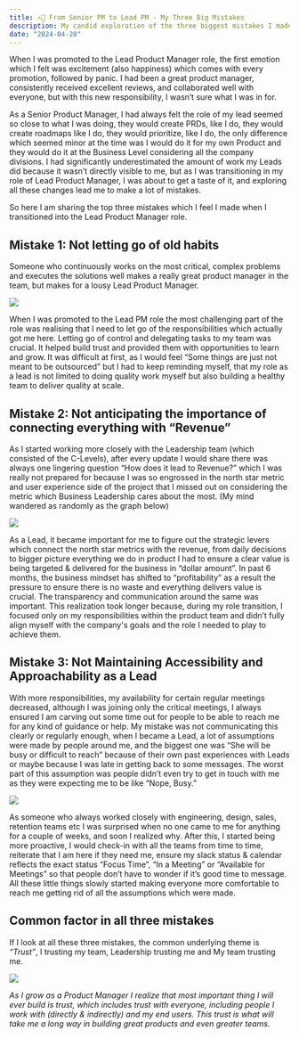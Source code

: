 ```yaml
---
title: ✍🏼 From Senior PM to Lead PM - My Three Big Mistakes
description: My candid exploration of the three biggest mistakes I made as a first time Lead Product Manager
date: "2024-04-20"
---
```


When I was promoted to the Lead Product Manager role, the first emotion which I felt was excitement (also happiness) which comes with every promotion, followed by panic. I had been a great product manager, consistently received excellent reviews, and collaborated well with everyone, but with this new responsibility, I wasn’t sure what I was in for.

As a Senior Product Manager, I had always felt the role of my lead seemed so close to what I was doing, they would create PRDs, like I do, they would create roadmaps like I do, they would prioritize, like I do, the only difference which seemed minor at the time was I would do it for my own Product and they would do it at the Business Level considering all the company divisions. I had significantly underestimated the amount of work my Leads did because it wasn’t directly visible to me, but as I was transitioning in my role of Lead Product Manager, I was about to get a taste of it, and exploring all these changes lead me to make a lot of mistakes.

So here I am sharing the top three mistakes which I feel I made when I transitioned into the Lead Product Manager role.

## Mistake 1: Not letting go of old habits

Someone who continuously works on the most critical, complex problems and executes the solutions well makes a really great product manager in the team, but makes for a lousy Lead Product Manager. 

![](https://media0.giphy.com/media/QmD8hyKdyCsBYo7TuK/giphy.gif?cid=7941fdc6mgy8l95taj48sheidnw0q90r2bvone0tximxy6cw&ep=v1_gifs_search&rid=giphy.gif&ct=g)

When I was promoted to the Lead PM role the most challenging part of the role was realising that I need to let go of the responsibilities which actually got me here. Letting go of control and delegating tasks to my team was crucial. It helped build trust and provided them with opportunities to learn and grow. It was difficult at first, as I would feel “Some things are just not meant to be outsourced” but I had to keep reminding myself, that my role as a lead is not limited to doing quality work myself but also building a healthy team to deliver quality at scale. 

## Mistake 2: Not anticipating the importance of connecting everything with “Revenue”

As I started working more closely with the Leadership team (which consisted of the C-Levels), after every update I would share there was always one lingering question “How does it lead to Revenue?” which I was really not prepared for because I was so engrossed in the north star metric and user experience side of the project that I missed out on considering the metric which Business Leadership cares about the most. (My mind wandered as randomly as the graph below)

![](https://media4.giphy.com/media/N2QQfEMAogAEQhJlkw/giphy.gif?cid=7941fdc6qdx8881tdhfzu9e9tgw76zdxmt1tekfeybl27tg1&ep=v1_gifs_search&rid=giphy.gif&ct=g)

As a Lead, it became important for me to figure out the strategic levers which connect the north star metrics with the revenue, from daily decisions to bigger picture everything we do in product I had to ensure a clear value is being targeted & delivered for the business in “dollar amount”. In past 6 months, the business mindset has shifted to “profitability” as a result the pressure to ensure there is no waste and everything delivers value is crucial. The transparency and communication around the same was important. This realization took longer because, during my role transition, I focused only on my responsibilities within the product team and didn’t fully align myself with the company's goals and the role I needed to play to achieve them.

## Mistake 3: Not Maintaining Accessibility and Approachability as a Lead

With more responsibilities, my availability for certain regular meetings decreased, although I was joining only the critical meetings, I always ensured I am carving out some time out for people to be able to reach me for any kind of guidance or help. My mistake was not communicating this clearly or regularly enough, when I became a Lead, a lot of assumptions were made by people around me, and the biggest one was “She will be busy or difficult to reach” because of their own past experiences with Leads or maybe because I was late in getting back to some messages. The worst part of this assumption was people didn’t even try to get in touch with me as they were expecting me to be like “Nope, Busy.”

![](https://media0.giphy.com/media/bX2yGhFjZJXsZN4mR9/giphy.gif?cid=7941fdc6xexq32pw7d3qfyxzli6rnnv79lil6bpoe5oq91hv&ep=v1_gifs_search&rid=giphy.gif&ct=g)

As someone who always worked closely with engineering, design, sales, retention teams etc I was surprised when no one came to me for anything for a couple of weeks, and soon I realized why. After this, I started being more proactive, I would check-in with all the teams from time to time, reiterate that I am here if they need me, ensure my slack status & calendar reflects the exact status “Focus Time”, “In a Meeting” or “Available for Meetings” so that people don’t have to wonder if it’s good time to message. All these little things slowly started making everyone more comfortable to reach me getting rid of all the assumptions which were made. 


## Common factor in all three mistakes 
If I look at all these three mistakes, the common underlying theme is *“Trust”*,  I trusting my team, Leadership trusting me and My team trusting me.

![](https://media4.giphy.com/media/TY7dLV4kDmZSU/giphy.gif?cid=7941fdc617qk14u24hulpogwanb7wsdehaupc3h8nokwxkxf&ep=v1_gifs_search&rid=giphy.gif&ct=g)

*As I grow as a Product Manager I realize that most important thing I will ever build is trust, which includes trust with everyone, including people I work with (directly & indirectly) and my end users. This trust is what will take me a long way in building great products and even greater teams.*

